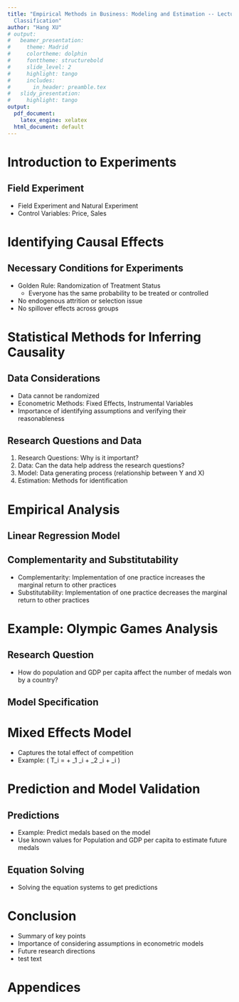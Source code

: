 ```yaml
---
title: "Empirical Methods in Business: Modeling and Estimation -- Lecture 1 Research
  Classification"
author: "Hang XU"
# output:
#   beamer_presentation:
#     theme: Madrid
#     colortheme: dolphin
#     fonttheme: structurebold
#     slide_level: 2
#     highlight: tango
#     includes:
#       in_header: preamble.tex
#   slidy_presentation:
#     highlight: tango
output:
  pdf_document:
    latex_engine: xelatex
  html_document: default
---
```


# Introduction to Experiments

## Field Experiment
- Field Experiment and Natural Experiment
- Control Variables: Price, Sales

# Identifying Causal Effects

## Necessary Conditions for Experiments
- Golden Rule: Randomization of Treatment Status
  - Everyone has the same probability to be treated or controlled
- No endogenous attrition or selection issue
- No spillover effects across groups

# Statistical Methods for Inferring Causality

## Data Considerations
- Data cannot be randomized
- Econometric Methods: Fixed Effects, Instrumental Variables
- Importance of identifying assumptions and verifying their reasonableness

## Research Questions and Data
1. Research Questions: Why is it important?
2. Data: Can the data help address the research questions?
3. Model: Data generating process (relationship between Y and X)
4. Estimation: Methods for identification

# Empirical Analysis

## Linear Regression Model
<!-- - Model: $Y = X\beta + \epsilon \$
- Ordinary Least Squares (OLS) Estimator
  - $\hat{\beta} = (X'X)^{-1}X'Y \$ -->
  <!-- - Conditions: No perfect multicollinearity, errors have zero mean -->

## Complementarity and Substitutability
- Complementarity: Implementation of one practice increases the marginal return to other practices
- Substitutability: Implementation of one practice decreases the marginal return to other practices

# Example: Olympic Games Analysis

## Research Question
- How do population and GDP per capita affect the number of medals won by a country?

## Model Specification
<!-- - Model 1: \( \text{Medals}_i = \beta_0 + \beta_1 \text{Population}_i + \beta_2 \text{GDP per capita}_i + \epsilon_i \)
  - Control for competition level and other factors
- Model 2: \( \text{Medals}_i = \beta_0 + \beta_1 \text{Population}_i + \beta_2 \text{GDP per capita}_i + \beta_3 (\text{Competition})_i + \epsilon_i \) -->

# Mixed Effects Model

- Captures the total effect of competition
- Example: \( T_i = \alpha + \beta_1 \text{Population}_i + \beta_2 \text{GDP per capita}_i + \epsilon_i \)

# Prediction and Model Validation

## Predictions
- Example: Predict medals based on the model
- Use known values for Population and GDP per capita to estimate future medals

## Equation Solving
- Solving the equation systems to get predictions

# Conclusion

- Summary of key points
- Importance of considering assumptions in econometric models
- Future research directions
- test text

# Appendices
